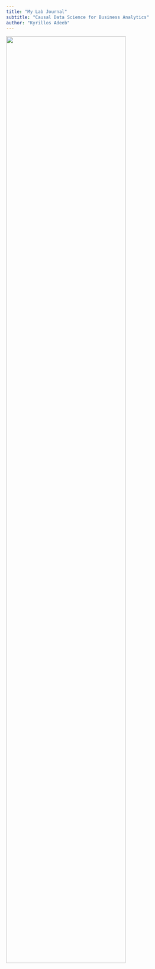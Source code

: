 ```yaml
---
title: "My Lab Journal"
subtitle: "Causal Data Science for Business Analytics"
author: "Kyrillos Adeeb"
---
```


![](assets/logo/TIE_logo.svg){width=80% fig-align="center"}



